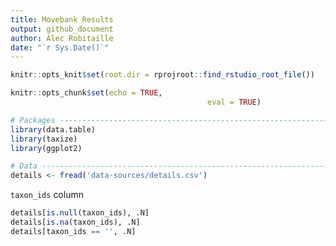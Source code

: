```yaml
---
title: Movebank Results
output: github_document
author: Alec Robitaille
date: "`r Sys.Date()`"
---
```


```r
knitr::opts_knit$set(root.dir = rprojroot::find_rstudio_root_file())

knitr::opts_chunk$set(echo = TRUE,
											eval = TRUE)
```




```r
# Packages ----------------------------------------------------------------
library(data.table)
library(taxize)
library(ggplot2)

# Data --------------------------------------------------------------------
details <- fread('data-sources/details.csv')
```


`taxon_ids` column

```r
details[is.null(taxon_ids), .N]
details[is.na(taxon_ids), .N]
details[taxon_ids == '', .N]
```
